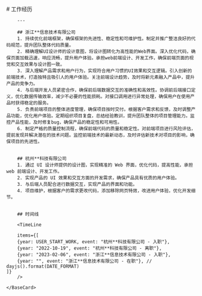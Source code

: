 
<BaseLayout title="About">
    <BaseCard title="About">
        # 工作经历

        ---

        ## 浙江**信息技术有限公司
        1. 持续优化前端框架，确保框架的先进性、稳定性和可维护性。制定并推广整洁良好的代码规范，提升团队整体代码质量。
        2. 精确理解UI设计师的设计意图，将设计图转化为高性能的Web界面。深入优化代码，确保页面加载迅速，响应流畅，提升用户体验。承担web前端设计、开发工作，确保前端页面的视觉和交互效果与设计图一致。
        3. 深入理解产品需求和用户行为，实现符合用户习惯的UI效果和交互逻辑。引入创新的前端技术，打造独特且吸引人的用户体验。关注前端设计趋势，及时将新元素融入产品中，提升产品的竞争力。
        4. 与后端开发人员紧密合作，确保前后端数据交互的准确性和高效性。协调前后端接口定义，优化数据传输效率，减少不必要的性能损耗。对接口调用进行异常处理，确保用户在使用产品时获得稳定的服务。
        5. 负责前端项目的整体进度管理，确保项目按时交付。根据客户需求和反馈，及时调整产品功能，优化用户体验。定期组织项目复盘，总结经验教训，提升团队整体的项目管理能力。监控产品性能，及时修复bug，确保产品的稳定性和可用性。
        6. 制定严格的质量控制流程，确保前端代码的质量和稳定性。对前端项目进行风险评估，提前发现并解决潜在的技术问题。监控前端技术的最新动态，及时评估新技术对项目的影响，确保项目的先进性。


        ## 杭州**科技有限公司
        1. 通过 UI 设计师提供的设计图，实现精准的 Web 界面，优化代码，提高性能，承担 web 前端设计、开发工作。
        2. 实现产品的 UI 效果和交互方面的开发需求，确保产品具有优质的用户体验。
        3. 与后端人员配合进行数据交互，实现产品的界面和功能。
        4. 项目维护，根据客户的需求更改代码，添加移除网页特效，改进用户体验，优化开发细节。


        ## 时间线

        <TimeLine

        items={[
        {year: USER_START_WORK, event: "杭州**科技有限公司 - 入职"},
        {year: "2022-10-19", event: "杭州**科技有限公司 - 离职"},
        {year: "2023-02-06", event: "浙江**信息技术有限公司 - 入职"},
        {year: "", event: "浙江**信息技术有限公司 - 在职"}, // dayjs().format(DATE_FORMAT)
    ]}
        />

    </BaseCard>
</BaseLayout>
